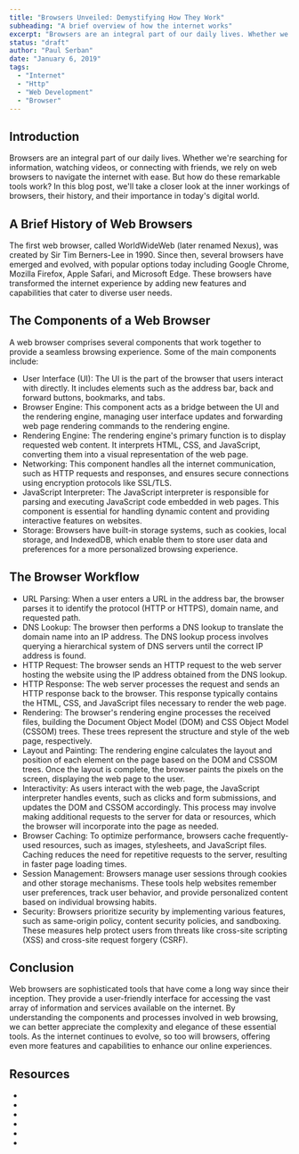 ```yaml
---
title: "Browsers Unveiled: Demystifying How They Work"
subheading: "A brief overview of how the internet works"
excerpt: "Browsers are an integral part of our daily lives. Whether we're searching for information, watching videos, or connecting with friends, we rely on web browsers to navigate the internet with ease. But how do these remarkable tools work? In this blog post, we'll take a closer look at the inner workings of browsers, their history, and their importance in today's digital world."
status: "draft"
author: "Paul Serban"
date: "January 6, 2019"
tags:
  - "Internet"
  - "Http"
  - "Web Development"
  - "Browser"
---
```

## Introduction

Browsers are an integral part of our daily lives. Whether we're searching for information, watching videos, or connecting with friends, we rely on web browsers to navigate the internet with ease. But how do these remarkable tools work? In this blog post, we'll take a closer look at the inner workings of browsers, their history, and their importance in today's digital world.

## A Brief History of Web Browsers

The first web browser, called WorldWideWeb (later renamed Nexus), was created by Sir Tim Berners-Lee in 1990. Since then, several browsers have emerged and evolved, with popular options today including Google Chrome, Mozilla Firefox, Apple Safari, and Microsoft Edge. These browsers have transformed the internet experience by adding new features and capabilities that cater to diverse user needs.

## The Components of a Web Browser

A web browser comprises several components that work together to provide a seamless browsing experience. Some of the main components include:
- User Interface (UI): The UI is the part of the browser that users interact with directly. It includes elements such as the address bar, back and forward buttons, bookmarks, and tabs.
- Browser Engine: This component acts as a bridge between the UI and the rendering engine, managing user interface updates and forwarding web page rendering commands to the rendering engine.
- Rendering Engine: The rendering engine's primary function is to display requested web content. It interprets HTML, CSS, and JavaScript, converting them into a visual representation of the web page.
- Networking: This component handles all the internet communication, such as HTTP requests and responses, and ensures secure connections using encryption protocols like SSL/TLS.
- JavaScript Interpreter: The JavaScript interpreter is responsible for parsing and executing JavaScript code embedded in web pages. This component is essential for handling dynamic content and providing interactive features on websites.
- Storage: Browsers have built-in storage systems, such as cookies, local storage, and IndexedDB, which enable them to store user data and preferences for a more personalized browsing experience.

## The Browser Workflow
- URL Parsing: When a user enters a URL in the address bar, the browser parses it to identify the protocol (HTTP or HTTPS), domain name, and requested path.
- DNS Lookup: The browser then performs a DNS lookup to translate the domain name into an IP address. The DNS lookup process involves querying a hierarchical system of DNS servers until the correct IP address is found.
- HTTP Request: The browser sends an HTTP request to the web server hosting the website using the IP address obtained from the DNS lookup.
- HTTP Response: The web server processes the request and sends an HTTP response back to the browser. This response typically contains the HTML, CSS, and JavaScript files necessary to render the web page.
- Rendering: The browser's rendering engine processes the received files, building the Document Object Model (DOM) and CSS Object Model (CSSOM) trees. These trees represent the structure and style of the web page, respectively.
- Layout and Painting: The rendering engine calculates the layout and position of each element on the page based on the DOM and CSSOM trees. Once the layout is complete, the browser paints the pixels on the screen, displaying the web page to the user.
- Interactivity: As users interact with the web page, the JavaScript interpreter handles events, such as clicks and form submissions, and updates the DOM and CSSOM accordingly. This process may involve making additional requests to the server for data or resources, which the browser will incorporate into the page as needed.
- Browser Caching: To optimize performance, browsers cache frequently-used resources, such as images, stylesheets, and JavaScript files. Caching reduces the need for repetitive requests to the server, resulting in faster page loading times.
- Session Management: Browsers manage user sessions through cookies and other storage mechanisms. These tools help websites remember user preferences, track user behavior, and provide personalized content based on individual browsing habits.
- Security: Browsers prioritize security by implementing various features, such as same-origin policy, content security policies, and sandboxing. These measures help protect users from threats like cross-site scripting (XSS) and cross-site request forgery (CSRF).

## Conclusion
Web browsers are sophisticated tools that have come a long way since their inception. They provide a user-friendly interface for accessing the vast array of information and services available on the internet. By understanding the components and processes involved in web browsing, we can better appreciate the complexity and elegance of these essential tools. As the internet continues to evolve, so too will browsers, offering even more features and capabilities to enhance our online experiences.

## Resources
- <Link label="Internet: How Does The Internet Work" href="/blog/posts/internet-how-does-the-interent-works" isInternal={true}/>
- <Link label="Internet: What is HTTP" href="/blog/posts/internet-what-is-http" isInternal={true}  />
- <Link label="web.dev - How browsers work" href="https://web.dev/howbrowserswork/" isInternal={false} />
- <Link label="browserstack.com - Understanding the Role of Rendering Engine in Browsers" href="https://www.browserstack.com/guide/browser-rendering-engine" isInternal={false}  />
- <Link label="MDN - Populating the page: how browsers work" href="https://developer.mozilla.org/en-US/docs/Web/Performance/How_browsers_work" isInternal={false}  />
- <Link label="youtube.com - How Do Web Browsers Work?" href="https://www.youtube.com/watch?v=WjDrMKZWCt0" isInternal={false} />